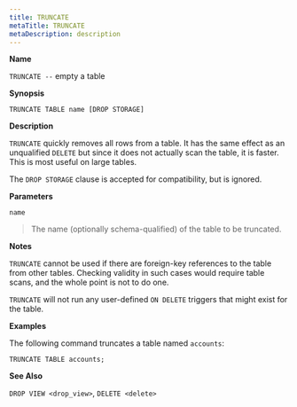 ```yaml
---
title: TRUNCATE
metaTitle: TRUNCATE
metaDescription: description
---
```


**Name**

`TRUNCATE --` empty a table

**Synopsis**

``` text
TRUNCATE TABLE name [DROP STORAGE]
```

**Description**

`TRUNCATE` quickly removes all rows from a table. It has the same effect
as an unqualified `DELETE` but since it does not actually scan the
table, it is faster. This is most useful on large tables.

The `DROP STORAGE` clause is accepted for compatibility, but is ignored.

**Parameters**

`name`

> The name (optionally schema-qualified) of the table to be truncated.

**Notes**

`TRUNCATE` cannot be used if there are foreign-key references to the
table from other tables. Checking validity in such cases would require
table scans, and the whole point is not to do one.

`TRUNCATE` will not run any user-defined `ON DELETE` triggers that might
exist for the table.

**Examples**

The following command truncates a table named `accounts`:

``` text
TRUNCATE TABLE accounts;
```

**See Also**

`DROP VIEW <drop_view>`, `DELETE <delete>`
